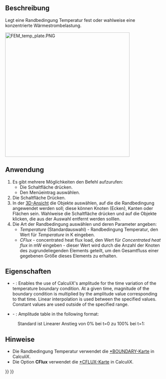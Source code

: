 <languages/>

{{Docnav/de
|[[FEM_ConstraintHeatflux/de|RandbedingungWärmestrom]]
|[[FEM_ConstraintBodyHeatSource/de|RandbedingungKörperwärmequelle]]
|[[FEM_Workbench/de|FEM]]
|IconL=FEM_ConstraintHeatflux.svg
|IconR=FEM_ConstraintBodyHeatSource.svg
|IconC=Workbench_FEM.svg
}}

{{GuiCommandContainer|
{{GuiCommand/de
|Name=FEM ConstraintTemperature
|Name/de=FEM RandbedingungTemperatur
|MenuLocation=Modell → Thermische Randbedingungen und Belastungen→ Randbedingung Temperatur 
|Workbenches=[[FEM_Workbench/de|FEM]]
|Shortcut=
|SeeAlso=[[FEM_tutorial/de|FEM Anleitung]]
}}
{{GuiCommandFemInfo/de
|Solvers=CalculiX, Elmer
}}
}}

<span id="Description"></span>
==Beschreibung==

Legt eine Randbedingung Temperatur fest oder wahlweise eine konzentrierte Wärmestrombelastung.

[[Image:FEM_temp_plate.PNG|400px]]
{{Caption|2D-Platte, die einer Temperaturdifferenz ausgesetzt ist}}

<span id="Usage"></span>
==Anwendung==

# Es gibt mehrere Möglichkeiten den Befehl aufzurufen:
#* Die Schaltfläche {{Button|[[Image:FEM_ConstraintTemperature.svg|16px]] [[FEM_ConstraintTemperature/de|Randbedingung Temperatur]]}} drücken.
#* Den Menüeintrag {{MenuCommand|Modell → Thermische Randbedingungen und Belastungen → [[Image:FEM_ConstraintTemperature.svg|16px]] Randbedingung Temperatur}} auswählen.
# Die Schaltfläche {{Button|Hinzufügen}} Drücken.
# In der [[3D_view/de|3D-Ansicht]] die Objekte auswählen, auf die die Randbedingung angewendet werden soll; diese können Knoten (Ecken), Kanten oder Flächen sein. Wahlweise die Schaltfläche {{Button|Remove}} drücken und auf die Objekte klicken, die aus der Auswahl entfernt werden solllen.
# Die Art der Randbedingung auswählen und deren Parameter angeben:
#* ''Temperature'' (Standardauswahl) - Randbedingung Temperatur, den Wert für ''Temperature'' in K eingeben.
#* ''CFlux'' - concentrated heat flux load, den Wert für ''Concentrated heat flux'' in mW eingeben - dieser Wert wird durch die Anzahl der Knoten des zugrundeliegenden Elements geteilt, um den Gesamtfluss einer gegebenen Größe dieses Elements zu erhalten.

<span id="Properties"></span>
==Eigenschaften==

<div lang="en" dir="ltr" class="mw-content-ltr">
* {{PropertyData|Enable Amplitude}} - {{Version|1.1}}: Enables the use of CalculiX's amplitude for the time variation of the temperature boundary condition. At a given time, magnitude of the boundary condition is multiplied by the amplitude value corresponding to that time. Linear interpolation is used between the specified values. Constant values are used outside of the specified range.
* {{PropertyData|Amplitude Values}} - {{Version|1.1}}: Amplitude table in the following format:
</div>

: {{Code|lang=text|code=
time_1, amplitude_value_1
...
}}

: Standard ist Linearer Anstieg von 0% bei t=0 zu 100% bei t=1:

: {{Code|lang=text|code=
0, 0
1, 1
}}

<span id="Notes"></span>
==Hinweise==

* Die Randbedingung Temperatur verwendet die [http://web.mit.edu/calculix_v2.7/CalculiX/ccx_2.7/doc/ccx/node163.html *BOUNDARY-Karte] in CalculiX.
* Die Option '''CFlux''' verwendet die [http://web.mit.edu/calculix_v2.7/CalculiX/ccx_2.7/doc/ccx/node168.html *CFLUX-Karte] in CalculiX.


{{Docnav/de
|[[FEM_ConstraintHeatflux/de|RandbedingungWärmestrom]]
|[[FEM_ConstraintBodyHeatSource/de|RandbedingungKörperwärmequelle]]
|[[FEM_Workbench/de|FEM]]
|IconL=FEM_ConstraintHeatflux.svg
|IconR=FEM_ConstraintBodyHeatSource.svg
|IconC=Workbench_FEM.svg
}}

{{FEM Tools navi{{#translation:}}}}
{{Userdocnavi{{#translation:}}}}